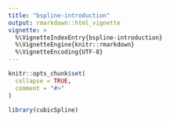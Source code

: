```yaml
---
title: "bspline-introduction"
output: rmarkdown::html_vignette
vignette: >
  %\VignetteIndexEntry{bspline-introduction}
  %\VignetteEngine{knitr::rmarkdown}
  %\VignetteEncoding{UTF-8}
---
```


```r
knitr::opts_chunk$set(
  collapse = TRUE,
  comment = "#>"
)
```

```r
library(cubicSpline)
```
